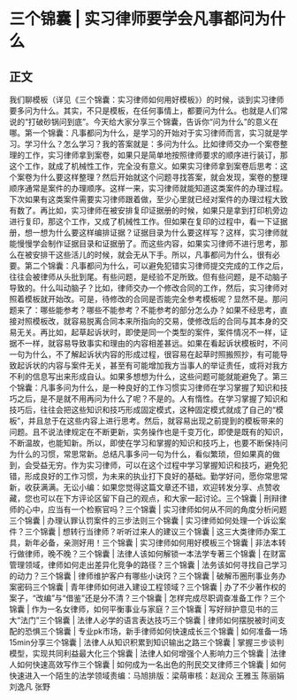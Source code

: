 # 三个锦囊 | 实习律师要学会凡事都问为什么
## 正文
我们聊模板（详见《三个锦囊：实习律师如何用好模板》）的时候，谈到实习律师要多问为什么。其实，不只是模板，在任何事情上，都要问为什么。也就是人们常说的“打破砂锅问到底”。今天给大家分享三个锦囊，告诉你“问为什么”的意义在哪。第一个锦囊：凡事都问为什么，是学习的开始对于实习律师而言，实习就是学习。学习什么？怎么学习？我的答案就是：多问为什么。比如律师交办一个案卷整理的工作，实习律师拿到案卷，如果只是简单地按照律师要求的顺序进行装订，那这个工作，就成了机械性工作，完全没有意义。如果实习律师拿到案卷后思考：这个案卷为什么要这样整理？然后开始就这个问题寻找答案，就会发现，案卷的整理顺序通常是案件的办理顺序。这样一来，实习律师就能知道这类案件的办理过程。下次如果有这类案件需要实习律师跟着做，至少心里就已经对案件的办理过程大致有数了。再比如，实习律师在被安排复印证据册的时候，如果只是拿到打印机旁边进行复印，那这个工作，又成了机械性工作。但如果在复印的过程中，看一下证据册，想一想为什么要这样编排证据？证据目录为什么要这样写？这样，实习律师就能慢慢学会制作证据目录和证据册了。而这些内容，如果实习律师不进行思考，那么在被安排干这些活儿的时候，就会无从下手。所以，凡事都问为什么，很有必要。第二个锦囊：凡事都问为什么，可以避免犯错实习律师提交完成的工作之后，往往会被律师从头批到尾。有些问题，是经验不足所致。但有些问题，是不动脑子导致的。什么叫动脑子？比如，律师交办一个修改合同的工作，然后，实习律师对照着模板就开始改。可是，待修改的合同是否能完全参考模板呢？显然不是。那问题来了：哪些能参考？哪些不能参考？不能参考的部分怎么办？如果不经思考，直接对照模板改，就容易脱离合同本来所指向的交易，使修改后的合同与其本身的交易无关。再比如，起草起诉状时，即使是同一个类型的案件，案件情况不一样，证据不一样，就容易导致事实和理由的内容相差甚远。如果在看起诉状模板时，不问一句为什么，不了解起诉状内容的形成过程，很容易在起草时照搬照抄，有可能导致起诉状的内容与案件无关，甚至有可能增加我方当事人的举证责任，或将对我方不利的信息写出来形成自认。如果多想想为什么，这些问题可能就能避免了。第三个锦囊：凡事多问为什么，是一种良好的工作习惯实习律师在学习掌握了知识和技巧之后，是不是就不用再问为什么了呢？不是的。人有惰性。在学习掌握了知识和技巧后，往往会把这些知识和技巧形成固定模式，这种固定模式就成了自己的“模板”，并且怠于在这些内容上进行思考。然后，就容易出现之前提到的模板带来的问题。且不说法律规定在不断更新，实务操作也是千变万化，即使是既有的知识，不断温故，也能知新。所以，即使在学习和掌握的知识和技巧上，也要不断保持问为什么的习惯，常思常新。总结凡事多问一句为什么，看似繁琐，但如果真的做到，会受益无穷。作为实习律师，可以在这个过程中学习掌握知识和技巧，避免犯错，形成良好的工作习惯，为未来的执业打下良好的基础。勤学好问，愿你常思常新，收获满满。无讼小编：如果您觉得这篇文章还不错，欢迎转发分享、点赞收藏，您也可以在下方评论区留下自己的观点，和大家一起讨论。三个锦囊 | 刑辩律师的心中，应当有一个检察官吗？三个锦囊 | 实习律师如何从不同的角度分析问题三个锦囊 | 办理认罪认罚案件的三步法则三个锦囊 | 实习律师如何处理一个诉讼案件？三个锦囊 | 想转行当律师？听听过来人的建议三个锦囊 | 这三大类律师办案工具，新年必备，亲测好用！三个锦囊 | 实习律师如何用好模板三个锦囊 | 非法本转行做律师，晚不晚？三个锦囊 | 法律人该如何解锁一本法学专著三个锦囊 | 在财富管理领域，律师如何走出差异化竞争的路径？三个锦囊 | 法务该如何寻找自己学习的动力？三个锦囊 | 律师维护客户有哪些小诀窍？三个锦囊 | 破解币圈刑事业务办案密码三个锦囊 | 青年律师如何进入建设工程领域？三个锦囊 | 办了不少著作权的案子，“改编”与“借鉴”还是分不清？三个锦囊 | 怎样完成尽职调查准备工作？三个锦囊 | 作为一名女律师，如何平衡事业与家庭？三个锦囊 | 写好辩护意见书的三大“法门”三个锦囊 | 法律人必学的语言表达技巧三个锦囊 | 律师如何摆脱被时间支配的恐惧三个锦囊 | 专业pk市场，新手律师如何快速成长三个锦囊 | 如何准备一场15min分享三个锦囊 | 法律人从知识积累到知识输出之路三个锦囊 | 掌握三步谈判模型，实现共同利益最大化三个锦囊 | 法律人如何增强个人影响力三个锦囊 | 法律人如何快速高效写作三个锦囊 | 如何成为一名出色的刑民交叉律师三个锦囊 | 如何快速进入一个陌生的法学领域责编：马旭排版：梁萌审核：赵润众 王雅玉 陈丽娟 刘逸凡 张野